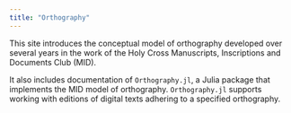 ```yaml
---
title: "Orthography"
---
```



This site introduces the conceptual model of orthography developed over several years in the work of the Holy Cross Manuscripts, Inscriptions and Documents Club (MID). 

It also includes documentation of `Orthography.jl`, a Julia package that implements the MID model of orthography. `Orthography.jl` supports working with editions of digital texts adhering to a specified orthography.


